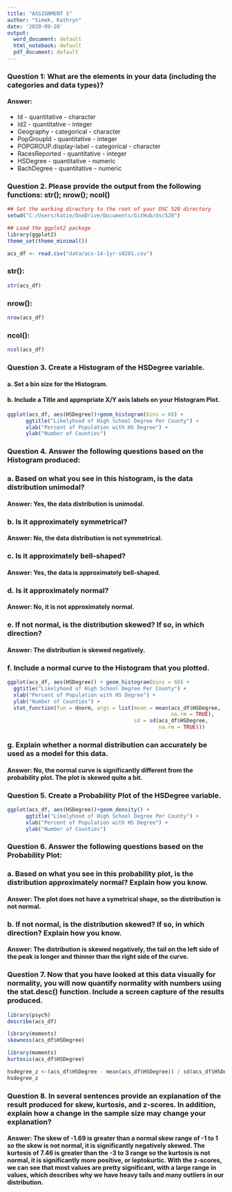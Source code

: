 ---
title: "ASSIGNMENT 5"
author: "Simek, Kathryn"
date: '2020-09-20'
output:
  word_document: default
  html_notebook: default
  pdf_document: default
---
### Question 1: What are the elements in your data (including the categories and data types)?
#### Answer: 
* Id - quantitative - character
* Id2 - quantitative - integer
* Geography - categorical - character
* PopGroupId - quantitative - integer
* POPGROUP.display-label - categorical - character
* RacesReported - quantitative - integer
* HSDegree - quantitative - numeric
* BachDegree - quantitative - numeric

### Question 2. Please provide the output from the following functions: str(); nrow(); ncol()

```{r}
## Set the working directory to the root of your DSC 520 directory
setwd("C:/Users/katie/OneDrive/Documents/GitHub/dsc520")

## Load the ggplot2 package
library(ggplot2)
theme_set(theme_minimal())

acs_df <- read.csv("data/acs-14-1yr-s0201.csv")

```

### str():
```{r}
str(acs_df)
```

### nrow():
```{r}
nrow(acs_df)
```

### ncol():
```{r}
ncol(acs_df)
```

### Question 3. Create a Histogram of the HSDegree variable.
#### a. Set a bin size for the Histogram.
#### b. Include a Title and appropriate X/Y axis labels on your Histogram Plot.

```{r}
ggplot(acs_df, aes(HSDegree))+geom_histogram(bins = 68) +
      ggtitle("Likelyhood of High School Degree Per County") +
      xlab("Percent of Population with HS Degree") +
      ylab("Number of Counties")  
```

### Question 4. Answer the following questions based on the Histogram produced:
### a. Based on what you see in this histogram, is the data distribution unimodal?
#### Answer: Yes, the data distribution is unimodal.

### b. Is it approximately symmetrical?
#### Answer: No, the data distribution is not symmetrical.

### c. Is it approximately bell-shaped?
#### Answer: Yes, the data is approximately bell-shaped.

### d. Is it approximately normal?
#### Answer: No, it is not approximately normal.

### e. If not normal, is the distribution skewed? If so, in which direction?
#### Answer: The distribution is skewed negatively.

### f. Include a normal curve to the Histogram that you plotted.
```{r}
ggplot(acs_df, aes(HSDegree)) + geom_histogram(bins = 68) +
  ggtitle("Likelyhood of High School Degree Per County") +
  xlab("Percent of Population with HS Degree") +
  ylab("Number of Counties") + 
  stat_function(fun = dnorm, args = list(mean = mean(acs_df$HSDegree, 
                                                     na.rm = TRUE), 
                                         sd = sd(acs_df$HSDegree, 
                                                 na.rm = TRUE)))
```

### g. Explain whether a normal distribution can accurately be used as a model for this data.
#### Answer: No, the normal curve is significantly different from the probability plot. The plot is skewed quite a bit.


### Question 5. Create a Probability Plot of the HSDegree variable.
```{r}
ggplot(acs_df, aes(HSDegree))+geom_density() +
      ggtitle("Likelyhood of High School Degree Per County") +
      xlab("Percent of Population with HS Degree") +
      ylab("Number of Counties")
```

### Question 6. Answer the following questions based on the Probability Plot:
### a. Based on what you see in this probability plot, is the distribution approximately normal? Explain how you know.
#### Answer: The plot does not have a symetrical shape, so the distribution is not normal.

### b. If not normal, is the distribution skewed? If so, in which direction? Explain how you know.
#### Answer: The distribution is skewed negatively, the tail on the left side of the peak is longer and thinner than the right side of the curve.


### Question 7. Now that you have looked at this data visually for normality, you will now quantify normality with numbers using the stat.desc() function. Include a screen capture of the results produced.
```{r}
library(psych)
describe(acs_df)
```
```{r}
library(moments)
skewness(acs_df$HSDegree)
```
```{r}
library(moments)
kurtosis(acs_df$HSDegree)
```
```{r}
hsdegree_z <-(acs_df$HSDegree - mean(acs_df$HSDegree)) / sd(acs_df$HSDegree)
hsdegree_z
```

### Question 8. In several sentences provide an explanation of the result produced for skew, kurtosis, and z-scores. In addition, explain how a change in the sample size may change your explanation?
#### Answer: The skew of -1.69 is greater than a normal skew range of -1 to 1 so the skew is not normal, it is significantly negatively skewed. The kurtosis of 7.46 is greater than the -3 to 3 range so the kurtosis is not normal, it is significantly more positive, or leptokurtic. With the z-scores, we can see that most values are pretty significant, with a large range in values, which describes why we have heavy tails and many outliers in our distribution. 

  